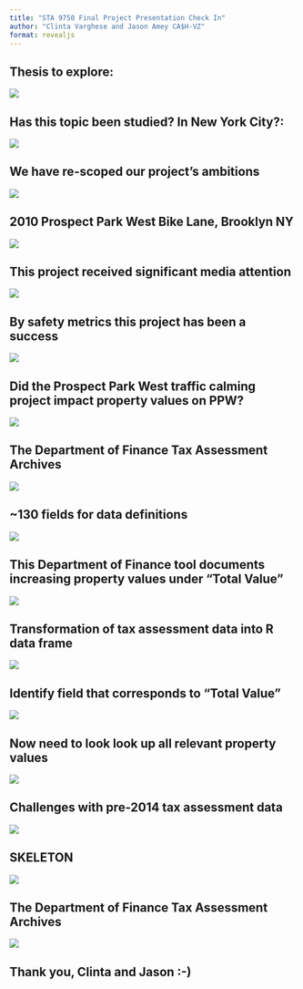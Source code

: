 ```yaml
---
title: "STA 9750 Final Project Presentation Check In"
author: "Clinta Varghese and Jason Amey CA$H-VZ"
format: revealjs
---
```



  
## Thesis to explore:
  
![](images/final-project-presentation-check-in/1-thesis.jpg)


## Has this topic been studied? In New York City?: 

![](images/final-project-presentation-check-in/2-research.jpg)



## We have re-scoped our project’s ambitions

![](images/final-project-presentation-check-in/3-rescope.jpg)

## 2010 Prospect Park West Bike Lane, Brooklyn NY 

![](images/final-project-presentation-check-in/4-ppw-lane.jpg)


## This project received significant media attention

![](images/final-project-presentation-check-in/5-media.jpg)


## By safety metrics this project has been a success

![](images/final-project-presentation-check-in/6-safety.jpg)


## Did the Prospect Park West traffic calming project impact property values on PPW?

![](images/final-project-presentation-check-in/7-control.jpg)


## The Department of Finance Tax Assessment Archives

![](images/final-project-presentation-check-in/8-finance-tax.jpg)


## ~130 fields for data definitions

![](images/final-project-presentation-check-in/9-data-definitions.jpg)


## This Department of Finance tool documents increasing property values under “Total Value”

![](images/final-project-presentation-check-in/10-online-lookup.jpg)


## Transformation of tax assessment data into R data frame

![](images/final-project-presentation-check-in/11-text-transformation.jpg)


## Identify field that corresponds to “Total Value”

![](images/final-project-presentation-check-in/12-total-value-id.jpg)


## Now need to look look up all relevant property values

![](images/final-project-presentation-check-in/13-work-to-do.jpg)


## Challenges with pre-2014 tax assessment data

![](images/final-project-presentation-check-in/14-ms-access.jpg)

## SKELETON

![](images/final-project-presentation-check-in/14-ms-access.jpg)


## The Department of Finance Tax Assessment Archives

![](images/final-project-presentation-check-in/16-color-shp-files.jpg)

## Thank you, Clinta and Jason :-) 